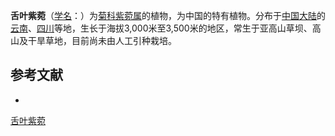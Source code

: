 {{Speciesbox
| name = 舌叶紫菀
| status = 
| status_system = 
| image =
| genus = Aster
| species = lingulatus
| authority = Franch.
}}

'''舌叶紫菀'''（[[学名|学名]]：{{lang|la|''Aster lingulatus''}}）为[[菊科|菊科]][[紫菀属|紫菀属]]的植物，为中国的特有植物。分布于[[中国大陆|中国大陆]]的[[云南|云南]]、[[四川|四川]]等地，生长于海拔3,000米至3,500米的地区，常生于亚高山草坝、高山及干旱草地，目前尚未由人工引种栽培。

== 参考文献 ==
<div class="references-small">
* {{cite web| url =http://www.bioinfo.cn/db05/KmzwSpecies.php?action=view&id=2603| title =舌叶紫菀| work =《中国高等植物数据库全库》| publisher =中国科学院微生物研究所| author =昆明植物研究所| accessdate =2009-02-23| deadurl =yes| archiveurl =https://web.archive.org/web/20160305061450/http://www.bioinfo.cn/db05/KmzwSpecies.php?action=view&id=2603| archivedate =2016-03-05}}
</div>
{{Taxonbar|from=Q15226115}}

[[Category:紫菀属|舌叶紫菀]]


{{植物小作品}}